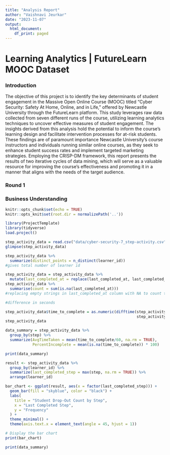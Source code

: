 ```yaml
---
title: "Analysis Report"
author: "Vaishnavi Jeurkar"
date: "2023-11-07"
output:
  html_document:
    df_print: paged
---
```


# Learning Analytics | FutureLearn MOOC Dataset

### Introduction
The objective of this project is to identify the key determinants of student engagement in the Massive Open Online Course (MOOC) titled "Cyber Security: Safety At Home, Online, and in Life," offered by Newcastle University through the FutureLearn platform. This study leverages raw data collected from seven different runs of the course, utilizing learning analytics techniques to uncover effective measures of student engagement. The insights derived from this analysis hold the potential to inform the course's learning design and facilitate intervention processes for at-risk students. These findings are of paramount importance Newcastle University's course instructors and individuals running similar online courses, as they seek to enhance student success rates and implement targeted marketing strategies. Employing the CRISP-DM framework, this report presents the results of two iterative cycles of data mining, which will serve as a valuable resource for improving the course's effectiveness and promoting it in a manner that aligns with the needs of the target audience.

### Round 1
### Business Understanding


```r
knitr::opts_chunk$set(echo = TRUE)
knitr::opts_knit$set(root.dir = normalizePath('..'))
```

```r
library(ProjectTemplate)
library(tidyverse)
load.project()
```

```r
step_activity_data = read.csv("data/cyber-security-7_step-activity.csv")
glimpse(step_activity_data)
```
```r
step_activity_data %>%
  summarize(distinct_points = n_distinct(learner_id))
#gives total number of learner id
```
```r
step_activity_data = step_activity_data %>%
  mutate(last_completed_at = replace(last_completed_at, last_completed_at ==  "", NA))
step_activity_data %>%
  summarise(count = sum(is.na(last_completed_at)))
#replacing empty strings in last_completed_at column with NA to count the empty values
```
```r
#difference in seconds

step_activity_data$time_to_complete = as.numeric(difftime(step_activity_data$last_completed_at, 
                                                          step_activity_data$first_visited_at, units ="mins"))
step_activity_data
```



```r
data_summary = step_activity_data %>% 
  group_by(step) %>% 
  summarize(AvgTimeTaken = mean(time_to_complete/60, na.rm = TRUE), 
            PercentIncomplete = mean(is.na(time_to_complete)) * 100)

print(data_summary)
```



```r
result <- step_activity_data %>%
  group_by(learner_id) %>%
  summarize(last_completed_step = max(step, na.rm = TRUE)) %>%
  arrange(learner_id)

bar_chart <- ggplot(result, aes(x = factor(last_completed_step))) +
  geom_bar(fill = "skyblue", color = "black") +
  labs(
    title = "Student Drop-Out Count by Step",
    x = "Last Completed Step",
    y = "Frequency"
  ) +
  theme_minimal() +
  theme(axis.text.x = element_text(angle = 45, hjust = 1))

# Display the bar chart
print(bar_chart)

```
```r
print(data_summary)
```

